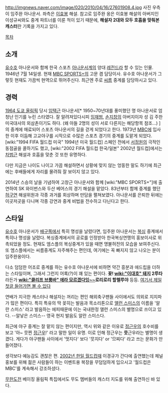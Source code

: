 http://imgnews.naver.com/image/020/2010/04/16/27601908.4.jpg
사진 우측이 임주완 아나운서. 좌측은 [[이효봉]] 해설. 참고로 임주완 옹은 이효봉 해설의 아버지인 이성규씨와도 중계 파트너를 이룬 적이 있기 때문에, '''해설자 2대와 모두 호흡을 맞춰본 캐스터'''란 기록을 가지고 있다.

[[목차]]
== 소개 ==
[[유수호]] 아나운서와 함께 한국 스포츠 [[아나운서]]계의 양대 [[레전드]]라 할 수 있는 인물. 1946년 7월 14일생. 현재 [[MBC SPORTS+]]의 고문 겸 담당이사. 유수호 아나운서가 그렇듯 현재도 가끔씩 현역으로 뛰어주신다. 최근엔 주로 [[씨름]] 중계를 담당하시고 있다.

== 경력 ==
[[1964 도쿄 올림픽]] 당시 [[임택근]] 아나운서[* 1950~70년대를 풍미했던 명 아나운서로 엄청난 인기를 누린 스타였다. 잘 알려져있다시피 [[임재범]], [[손지창]]의 아버지이자 성 김 주한미국대사의 외삼촌이기도 하다. (왜 아들 2명의 성이 서로 다른지는 해당항목 참조...) ]의 중계에 매료되어 스포츠 아나운서의 길을 걷게 되었다고 한다. 1973년 [[문화방송|MBC]]에 입사한 이후 이듬해 고교야구를 시작으로 수많은 스포츠 경기의 중계를 도맡게 되었다. [wiki:"1994 FIFA 월드컵 미국" 1994년 미국 월드컵] 스페인 전에서 [[서정원]]의 극적인 동점골을 콜하기도 했고, [wiki:"2002 FIFA 월드컵 한국/일본" 2002년 월드컵]에서는 [[차범근]] 해설과 호흡을 맞춘 것 또한 유명하다.

다만 지금은 나이도 나이고 가끔 해설하면서 상황에 맞지 않는 엉뚱한 말도 하기에 최근에는 후배들에게 자리를 물려줘 잘 보이지 않고 있다.

2014년 스승의 날을 기념하여 고창근 아나운서와 함께 [wiki:"MBC SPORTS+"]에 출연하여 SK 와이번스와 두산 베어스의 경기 해설을 맡았다. 83년부터 함께 중계를 했던 [[허구연]] 해설위원과 각종 과거를 회상하며 만담을 펼쳐보였다.
아나운서를 은퇴한 뒤에는 이곳저곳을 다니며 각종 강연과 중계 비법을 전수하고 다닌다고 한다.

== 스타일 ==
[[유수호]] 아나운서가 [[배구]]쪽에서 특히 명성을 날렸다면, 임주완 아나운서는 [[복싱]] 중계에서 특히나 명성을 날렸다. 복싱중계에서의 공로를 인정받아 한국복싱연맹의 홍보이사로 위촉되었을 정도. 현재도 엠스플의 복싱중계가 있을 때면 명불허전의 모습을 보여주신다. 또 엠스플에서는 씨름중계도 자주해주는 편인데, 여기에는 꼭 빠지지 않고 나오는 분이 임주완옹이다.

다소 덤덤한 어조로 중계를 하는 유수호 아나운서에 비하면 약간 흥분과 애드립을 더하는 스타일이며, 그래서 그런지 어록(?)이 꽤 있는 편이다. '''꽃! [[wiki:"이대호" 돼지]] 2루타'''라든가 '''[[wiki:"클리프 브룸바" 에라 모르겠다잉~~]]''''''로리로리 할렐루야''' 등등. [http://search.naver.com/search.naver?where=nexearch&query=%EC%9E%84%EC%A3%BC%EC%99%84%EC%BA%90%EC%8A%A4%ED%84%B0&ie=utf8&sm=tab_she&qdt=0 여기서 제일 첫글 들어가면 볼 수 있다]

연배가 지극한 캐스터나 해설자는 꺼리는 편인 해외축구팬들 사이에서도 의외로 지지파가 많은 편이다. 특히 특유의 딱 꽂히는 발음과 목소리톤으로 [[앨런 스미스]]의 이름을 '알란 스미스' 라고 발음하는 에피때문에 이는 국내한정 앨런 스미스의 별명으로 쓰이고 있다. --알낳은 스미스-- 영국 현지 발음도 알란 스미스다. 

최근에 야구 중계는 잘 맡지 않는 편이지만, 역시 위와 같은 이유로 [[정근우]]의 호수비를 보고 '아~ 믓찐 [[정근우]]!' 라고 말한 일이 유명. 이로 인해 정근우는 '''믓'''근우라는 별명이 생겼다. 게다가 야구팬들 사이에서 '멋지다' 보다 '믓지다' or '므찌다' 라고 쓰는 문화가 만들어졌다.

생각보다 예능감도 괜찮은 편. [[2002년 한일 월드컵]]때 이경규가 간다에 출연했는데 체널 홍보를 위해 젊은 사람들이 하는 이벤트용 복장을 무덤덤하게 입으시고 '월드컵은 MBC'를 계속해서 강조하셨다. 

[[무한도전]] 베이징 올림픽 특집에서도 무도 멤버들의 캐스터 지도를 위해 출연하신 바 있다.

